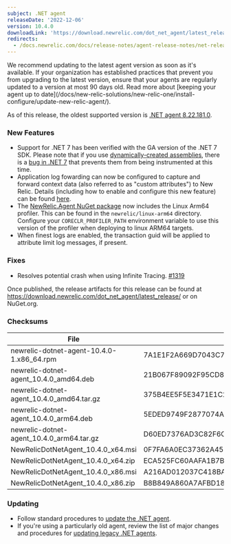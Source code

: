 ```yaml
---
subject: .NET agent
releaseDate: '2022-12-06'
version: 10.4.0
downloadLink: 'https://download.newrelic.com/dot_net_agent/latest_release'
redirects:
  - /docs.newrelic.com/docs/release-notes/agent-release-notes/net-release-notes/net-agent-1040
---
```


<Callout variant="important">
We recommend updating to the latest agent version as soon as it's available. If your organization has established practices that prevent you from upgrading to the latest version, ensure that your agents are regularly updated to a version at most 90 days old. Read more about [keeping your agent up to date](/docs/new-relic-solutions/new-relic-one/install-configure/update-new-relic-agent/).

As of this release, the oldest supported version is [.NET agent 8.22.181.0](/docs/release-notes/agent-release-notes/net-release-notes/agent-8221810).
</Callout>

### New Features
* Support for .NET 7 has been verified with the GA version of the .NET 7 SDK. Please note that if you use [dynamically-created assemblies](https://learn.microsoft.com/en-us/dotnet/framework/reflection-and-codedom/emitting-dynamic-methods-and-assemblies), there is a [bug in .NET 7](https://github.com/dotnet/runtime/issues/76016) that prevents them from being instrumented at this time.
* Application log fowarding can now be configured to capture and forward context data (also referred to as "custom attributes") to New Relic.  Details (including how to enable and configure this new feature) can be found [here](https://docs.newrelic.com/docs/logs/logs-context/net-configure-logs-context-all/).
* The [NewRelic.Agent NuGet package](https://www.nuget.org/packages/NewRelic.Agent) now includes the Linux Arm64 profiler. This can be found in the `newrelic/linux-arm64` directory. Configure your `CORECLR_PROFILER_PATH` environment variable to use this version of the profiler when deploying to linux ARM64 targets.
* When finest logs are enabled, the transaction guid will be applied to attribute limit log messages, if present.

### Fixes
* Resolves potential crash when using Infinite Tracing. [#1319](https://github.com/newrelic/newrelic-dotnet-agent/issues/1319)

Once published, the release artifacts for this release can be found at https://download.newrelic.com/dot_net_agent/latest_release/ or on NuGet.org.

### Checksums
| File | SHA - 256  Hash |
| ---| ---|
| newrelic-dotnet-agent-10.4.0-1.x86_64.rpm | 7A1E1F2A669D7043C7BCAEE0DF13993928CAC392981253F3AB443ADC5E280EB2 |
| newrelic-dotnet-agent_10.4.0_amd64.deb | 21B067F89092F95CD8420BFE285A8B034F7BF25E8FDF04353934F59FE862D761 |
| newrelic-dotnet-agent_10.4.0_amd64.tar.gz | 375B4EE5F5E3471E1C2CC8029F07EEA1613D113EB9490B3F852043076E5B4038 |
| newrelic-dotnet-agent_10.4.0_arm64.deb | 5EDED9749F2877074ABEB10480F4DF351C6EB25B2CB971A25284CADBABFF0EE7 |
| newrelic-dotnet-agent_10.4.0_arm64.tar.gz | D60ED7376AD3C82F6C0ED0A57386D3CBF98D5FB003343278C74E5B894ABD57E9 |
| NewRelicDotNetAgent_10.4.0_x64.msi | 0F7FA6A0EC37362A4575DD4C300F74D2B616AE5817EB9A36E7100C9AE185D970 |
| NewRelicDotNetAgent_10.4.0_x64.zip | ECA525FC60AAFA1B7B671C7F380D7AB4C35DA2B123A87E2C34C57C5EB118ECD8 |
| NewRelicDotNetAgent_10.4.0_x86.msi | A216AD012037C418BAF09D0C3795D0CDE5B458070504985E2C1E567DCF7E4D03 |
| NewRelicDotNetAgent_10.4.0_x86.zip | B8B849A860A7AFBD18931179EEB5C18722D3AD5F2EEF8ABF26BDC811BD791B59 |

### Updating

* Follow standard procedures to [update the .NET agent](/docs/agents/net-agent/installation-configuration/update-net-agent).
* If you're using a particularly old agent, review the list of major changes and procedures for [updating legacy .NET agents](/docs/agents/net-agent/troubleshooting/upgrade-legacy-net-agents).
